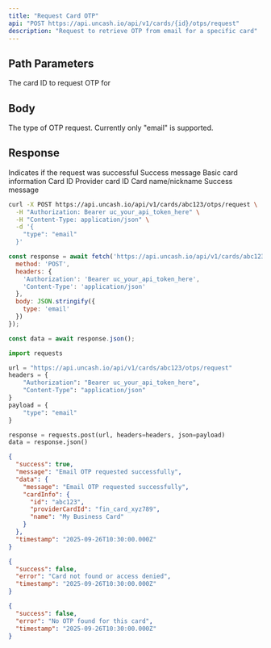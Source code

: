 ```yaml
---
title: "Request Card OTP"
api: "POST https://api.uncash.io/api/v1/cards/{id}/otps/request"
description: "Request to retrieve OTP from email for a specific card"
---
```


## Path Parameters

<ParamField path="id" type="string" required>
  The card ID to request OTP for
</ParamField>

## Body

<ParamField body="type" type="string" required>
  The type of OTP request. Currently only "email" is supported.
</ParamField>

## Response

<ResponseField name="success" type="boolean">
  Indicates if the request was successful
</ResponseField>

<ResponseField name="data" type="object">
  <Expandable title="Response data">
    <ResponseField name="message" type="string">Success message</ResponseField>
    <ResponseField name="cardInfo" type="object">
      Basic card information
      <Expandable title="Card Info">
        <ResponseField name="id" type="string">Card ID</ResponseField>
        <ResponseField name="providerCardId" type="string">Provider card ID</ResponseField>
        <ResponseField name="name" type="string">Card name/nickname</ResponseField>
      </Expandable>
    </ResponseField>
  </Expandable>
</ResponseField>

<ResponseField name="message" type="string">
  Success message
</ResponseField>

<RequestExample>

```bash cURL
curl -X POST https://api.uncash.io/api/v1/cards/abc123/otps/request \
  -H "Authorization: Bearer uc_your_api_token_here" \
  -H "Content-Type: application/json" \
  -d '{
    "type": "email"
  }'
```

```javascript JavaScript
const response = await fetch('https://api.uncash.io/api/v1/cards/abc123/otps/request', {
  method: 'POST',
  headers: {
    'Authorization': 'Bearer uc_your_api_token_here',
    'Content-Type': 'application/json'
  },
  body: JSON.stringify({
    type: 'email'
  })
});

const data = await response.json();
```

```python Python
import requests

url = "https://api.uncash.io/api/v1/cards/abc123/otps/request"
headers = {
    "Authorization": "Bearer uc_your_api_token_here",
    "Content-Type": "application/json"
}
payload = {
    "type": "email"
}

response = requests.post(url, headers=headers, json=payload)
data = response.json()
```

</RequestExample>

<ResponseExample>

```json Response
{
  "success": true,
  "message": "Email OTP requested successfully",
  "data": {
    "message": "Email OTP requested successfully",
    "cardInfo": {
      "id": "abc123",
      "providerCardId": "fin_card_xyz789",
      "name": "My Business Card"
    }
  },
  "timestamp": "2025-09-26T10:30:00.000Z"
}
```

</ResponseExample>

<ResponseExample name="Error - Card Not Found">

```json Response
{
  "success": false,
  "error": "Card not found or access denied",
  "timestamp": "2025-09-26T10:30:00.000Z"
}
```

</ResponseExample>

<ResponseExample name="Error - No OTP Found">

```json Response
{
  "success": false,
  "error": "No OTP found for this card",
  "timestamp": "2025-09-26T10:30:00.000Z"
}
```

</ResponseExample>